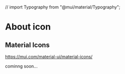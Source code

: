 // import Typography from "@mui/material/Typography";

<Meta title="Mui/Icon/Info" />

# About icon

## Material Icons

https://mui.com/material-ui/material-icons/

cominng soon...
